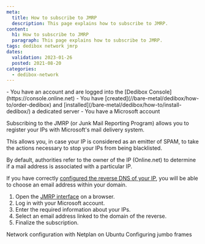 ```yaml
---
meta:
  title: How to subscribe to JMRP
  description: This page explains how to subscribe to JMRP.
content:
  h1: How to subscribe to JMRP
  paragraph: This page explains how to subscribe to JMRP.
tags: dedibox network jmrp 
dates:
  validation: 2023-01-26
  posted: 2021-08-20
categories:
  - dedibox-network
---
```


<Message type="requirement">
  - You have an account and are logged into the [Dedibox Console](https://console.online.net)
  - You have [created](//bare-metal/dedibox/how-to/order-dedibox) and [installed](/bare-metal/dedibox/how-to/install-dedibox/) a dedicated server
  - You have a Microsoft account
</Message>

Subscribing to the JMRP (or Junk Mail Reporting Program) allows you to register your IPs with Microsoft's mail delivery system.

This allows you, in case your IP is considered as an emitter of SPAM, to take the actions necessary to stop your IPs from being blacklisted.

By default, authorities refer to the owner of the IP (Online.net) to determine if a mail address is associated with a particular IP.

If you have correctly [configured the reverse DNS of your IP](/bare-metal/dedibox/how-to/configure-reverse-failover-ip/), you will be able to choose an email address within your domain.

1. Open the [JMRP interface](https://postmaster.live.com/snds/JMRP.aspx) on a browser. 
2. Log in with your Microsoft account. 
3. Enter the required information about your IPs.
4. Select an email address linked to the domain of the reverse.
5. Finalize the subscription. 


<Navigation title="See Also">
  <PreviousButton to="/bare-metal/network/reference-content/configure-network-netplan/">Network configuration with Netplan on Ubuntu</PreviousButton>
  <NextButton to="/bare-metal/network/reference-content/configure-jumboframes/">Configuring jumbo frames</NextButton>
</Navigation>